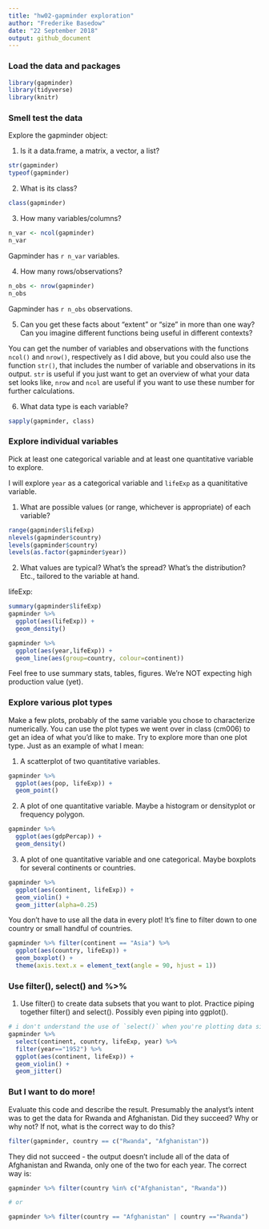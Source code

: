 ```yaml
---
title: "hw02-gapminder exploration"
author: "Frederike Basedow"
date: "22 September 2018"
output: github_document
---
```


### Load the data and packages
```r
library(gapminder)
library(tidyverse)
library(knitr)
```

### Smell test the data

Explore the gapminder object:

1. Is it a data.frame, a matrix, a vector, a list?

```r
str(gapminder)
typeof(gapminder)
```


2. What is its class?

```r
class(gapminder)
```

3. How many variables/columns?

```r
n_var <- ncol(gapminder)
n_var
```

Gapminder has `r n_var` variables.

4. How many rows/observations?

```r
n_obs <- nrow(gapminder)
n_obs
```

Gapminder has `r n_obs` observations.

5. Can you get these facts about “extent” or “size” in more than one way? Can you imagine different functions being useful in different contexts?

You can get the number of variables and observations with the functions `ncol()` and `nrow()`, respectively as I did above, but you could also use the function `str()`, that includes the number of variable and observations in its output. `str` is useful if you just want to get an overview of what your data set looks like, `nrow` and `ncol` are useful if you want to use these number for further calculations.

6. What data type is each variable?

```r
sapply(gapminder, class)
```

### Explore individual variables

Pick at least one categorical variable and at least one quantitative variable to explore.

I will explore `year` as a categorical variable and `lifeExp` as a quanititative variable.

1. What are possible values (or range, whichever is appropriate) of each variable?

```r
range(gapminder$lifeExp)
nlevels(gapminder$country)
levels(gapminder$country)
levels(as.factor(gapminder$year))
```

2. What values are typical? What’s the spread? What’s the distribution? Etc., tailored to the variable at hand.

lifeExp:

```r
summary(gapminder$lifeExp)
gapminder %>% 
  ggplot(aes(lifeExp)) + 
  geom_density()

gapminder %>% 
  ggplot(aes(year,lifeExp)) +
  geom_line(aes(group=country, colour=continent))
```

Feel free to use summary stats, tables, figures. We’re NOT expecting high production value (yet).


### Explore various plot types

Make a few plots, probably of the same variable you chose to characterize numerically. You can use the plot types we went over in class (cm006) to get an idea of what you’d like to make. Try to explore more than one plot type. Just as an example of what I mean:

1. A scatterplot of two quantitative variables.

```r
gapminder %>% 
  ggplot(aes(pop, lifeExp)) +
  geom_point() 
```

2. A plot of one quantitative variable. Maybe a histogram or densityplot or frequency polygon.

```r
gapminder %>% 
  ggplot(aes(gdpPercap)) +
  geom_density()
```

3. A plot of one quantitative variable and one categorical. Maybe boxplots for several continents or countries.

```r
gapminder %>% 
  ggplot(aes(continent, lifeExp)) +
  geom_violin() +
  geom_jitter(alpha=0.25)
```


You don’t have to use all the data in every plot! It’s fine to filter down to one country or small handful of countries.

```r
gapminder %>% filter(continent == "Asia") %>% 
  ggplot(aes(country, lifeExp)) +
  geom_boxplot() +
  theme(axis.text.x = element_text(angle = 90, hjust = 1))
```


### Use filter(), select() and %>%

1. Use filter() to create data subsets that you want to plot. Practice piping together filter() and select(). Possibly even piping into ggplot().

```r
# i don't understand the use of `select()` when you're plotting data since you're selecting data in your plot settings anyways
gapminder %>% 
  select(continent, country, lifeExp, year) %>% 
  filter(year=="1952") %>% 
  ggplot(aes(continent, lifeExp)) +
  geom_violin() +
  geom_jitter()
```

### But I want to do more!

Evaluate this code and describe the result. Presumably the analyst’s intent was to get the data for Rwanda and Afghanistan. Did they succeed? Why or why not? If not, what is the correct way to do this?

```r
filter(gapminder, country == c("Rwanda", "Afghanistan"))
```

They did not succeed - the output doesn't include all of the data of Afghanistan and Rwanda, only one of the two for each year. 
The correct way is:
```r
gapminder %>% filter(country %in% c("Afghanistan", "Rwanda"))

# or

gapminder %>% filter(country == "Afghanistan" | country =="Rwanda")
```


